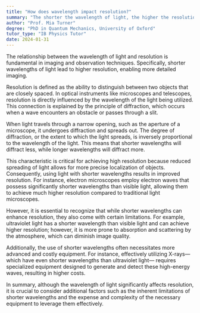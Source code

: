 ```yaml
---
title: "How does wavelength impact resolution?"
summary: "The shorter the wavelength of light, the higher the resolution, as it allows for more detailed imaging or observation."
author: "Prof. Mia Turner"
degree: "PhD in Quantum Mechanics, University of Oxford"
tutor_type: "IB Physics Tutor"
date: 2024-01-31
---
```


The relationship between the wavelength of light and resolution is fundamental in imaging and observation techniques. Specifically, shorter wavelengths of light lead to higher resolution, enabling more detailed imaging.

Resolution is defined as the ability to distinguish between two objects that are closely spaced. In optical instruments like microscopes and telescopes, resolution is directly influenced by the wavelength of the light being utilized. This connection is explained by the principle of diffraction, which occurs when a wave encounters an obstacle or passes through a slit.

When light travels through a narrow opening, such as the aperture of a microscope, it undergoes diffraction and spreads out. The degree of diffraction, or the extent to which the light spreads, is inversely proportional to the wavelength of the light. This means that shorter wavelengths will diffract less, while longer wavelengths will diffract more.

This characteristic is critical for achieving high resolution because reduced spreading of light allows for more precise localization of objects. Consequently, using light with shorter wavelengths results in improved resolution. For instance, electron microscopes employ electron waves that possess significantly shorter wavelengths than visible light, allowing them to achieve much higher resolution compared to traditional light microscopes.

However, it is essential to recognize that while shorter wavelengths can enhance resolution, they also come with certain limitations. For example, ultraviolet light has a shorter wavelength than visible light and can achieve higher resolution; however, it is more prone to absorption and scattering by the atmosphere, which can diminish image quality.

Additionally, the use of shorter wavelengths often necessitates more advanced and costly equipment. For instance, effectively utilizing X-rays— which have even shorter wavelengths than ultraviolet light— requires specialized equipment designed to generate and detect these high-energy waves, resulting in higher costs.

In summary, although the wavelength of light significantly affects resolution, it is crucial to consider additional factors such as the inherent limitations of shorter wavelengths and the expense and complexity of the necessary equipment to leverage them effectively.
    